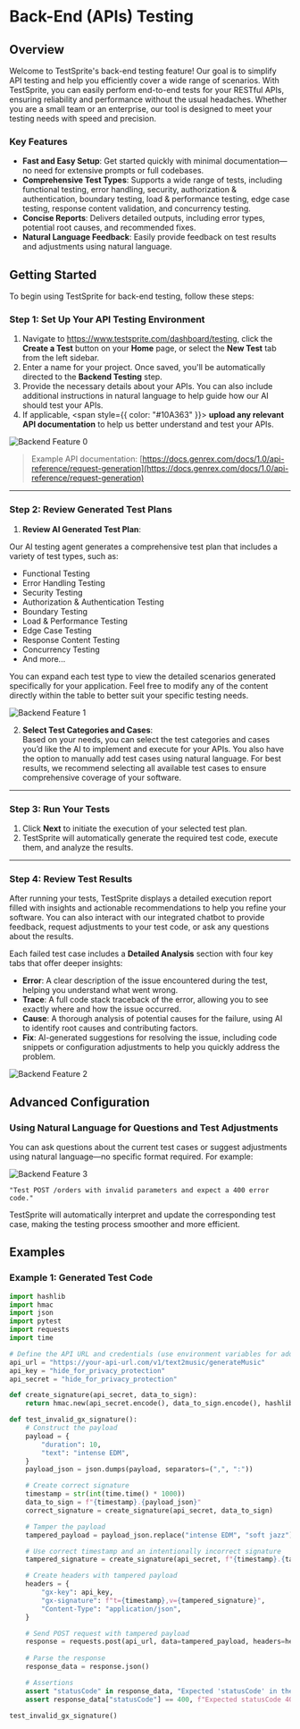 # Back-End (APIs) Testing

## Overview

Welcome to TestSprite's back-end testing feature! Our goal is to simplify API testing and help you efficiently cover a wide range of scenarios. With TestSprite, you can easily perform end-to-end tests for your RESTful APIs, ensuring reliability and performance without the usual headaches. Whether you are a small team or an enterprise, our tool is designed to meet your testing needs with speed and precision.

### Key Features

- **Fast and Easy Setup**: Get started quickly with minimal documentation—no need for extensive prompts or full codebases.
- **Comprehensive Test Types**: Supports a wide range of tests, including functional testing, error handling, security, authorization & authentication, boundary testing, load & performance testing, edge case testing, response content validation, and concurrency testing.
- **Concise Reports**: Delivers detailed outputs, including error types, potential root causes, and recommended fixes.
- **Natural Language Feedback**: Easily provide feedback on test results and adjustments using natural language.

## Getting Started

To begin using TestSprite for back-end testing, follow these steps:

### Step 1: Set Up Your API Testing Environment

1. Navigate to https://www.testsprite.com/dashboard/testing, click the **Create a Test** button on your **Home** page, or select the **New Test** tab from the left sidebar.
2. Enter a name for your project. Once saved, you'll be automatically directed to the **Backend Testing** step.
3. Provide the necessary details about your APIs. You can also include additional instructions in natural language to help guide how our AI should test your APIs.
4. If applicable, <span style={{ color: "#10A363" }}> **upload any relevant API documentation**</span> to help us better understand and test your APIs.

![Backend Feature 0](/images/backend-feature-0.svg)

> Example API documentation: [https://docs.genrex.com/docs/1.0/api-reference/request-generation](https://docs.genrex.com/docs/1.0/api-reference/request-generation)

---

### Step 2: Review Generated Test Plans

1. **Review AI Generated Test Plan**:  

Our AI testing agent generates a comprehensive test plan that includes a variety of test types, such as:

- Functional Testing
- Error Handling Testing
- Security Testing
- Authorization & Authentication Testing
- Boundary Testing
- Load & Performance Testing
- Edge Case Testing
- Response Content Testing
- Concurrency Testing
- And more...

You can expand each test type to view the detailed scenarios generated specifically for your application. Feel free to modify any of the content directly within the table to better suit your specific testing needs.

![Backend Feature 1](/images/backend-feature-1.svg)

2. **Select Test Categories and Cases**:  
Based on your needs, you can select the test categories and cases you’d like the AI to implement and execute for your APIs. You also have the option to manually add test cases using natural language. For best results, we recommend selecting all available test cases to ensure comprehensive coverage of your software.

---

### Step 3: Run Your Tests

1. Click **Next** to initiate the execution of your selected test plan.
2. TestSprite will automatically generate the required test code, execute them, and analyze the results.

---

### Step 4: Review Test Results

After running your tests, TestSprite displays a detailed execution report filled with insights and actionable recommendations to help you refine your software. You can also interact with our integrated chatbot to provide feedback, request adjustments to your test code, or ask any questions about the results.

Each failed test case includes a **Detailed Analysis** section with four key tabs that offer deeper insights:

- **Error**: A clear description of the issue encountered during the test, helping you understand what went wrong.
- **Trace**: A full code stack traceback of the error, allowing you to see exactly where and how the issue occurred.
- **Cause**: A thorough analysis of potential causes for the failure, using AI to identify root causes and contributing factors.
- **Fix**: AI-generated suggestions for resolving the issue, including code snippets or configuration adjustments to help you quickly address the problem.

![Backend Feature 2](/images/backend-feature-2.svg)

## Advanced Configuration

### Using Natural Language for Questions and Test Adjustments

You can ask questions about the current test cases or suggest adjustments using natural language—no specific format required. For example:

![Backend Feature 3](/images/backend-feature-3.svg)

```plaintext
"Test POST /orders with invalid parameters and expect a 400 error code."
```

TestSprite will automatically interpret and update the corresponding test case, making the testing process smoother and more efficient.

## Examples

### Example 1: Generated Test Code

```python
import hashlib
import hmac
import json
import pytest
import requests
import time

# Define the API URL and credentials (use environment variables for added security)
api_url = "https://your-api-url.com/v1/text2music/generateMusic"
api_key = "hide_for_privacy_protection"
api_secret = "hide_for_privacy_protection"

def create_signature(api_secret, data_to_sign):
    return hmac.new(api_secret.encode(), data_to_sign.encode(), hashlib.sha256).hexdigest()

def test_invalid_gx_signature():
    # Construct the payload
    payload = {
        "duration": 10,
        "text": "intense EDM",
    }
    payload_json = json.dumps(payload, separators=(",", ":"))

    # Create correct signature
    timestamp = str(int(time.time() * 1000))
    data_to_sign = f"{timestamp}.{payload_json}"
    correct_signature = create_signature(api_secret, data_to_sign)

    # Tamper the payload
    tampered_payload = payload_json.replace("intense EDM", "soft jazz")

    # Use correct timestamp and an intentionally incorrect signature
    tampered_signature = create_signature(api_secret, f"{timestamp}.{tampered_payload}")

    # Create headers with tampered payload
    headers = {
        "gx-key": api_key,
        "gx-signature": f"t={timestamp},v={tampered_signature}",
        "Content-Type": "application/json",
    }

    # Send POST request with tampered payload
    response = requests.post(api_url, data=tampered_payload, headers=headers)
    
    # Parse the response
    response_data = response.json()

    # Assertions
    assert "statusCode" in response_data, "Expected 'statusCode' in the response"
    assert response_data["statusCode"] == 400, f"Expected statusCode 400, got {response_data['statusCode']}"

test_invalid_gx_signature()

```
